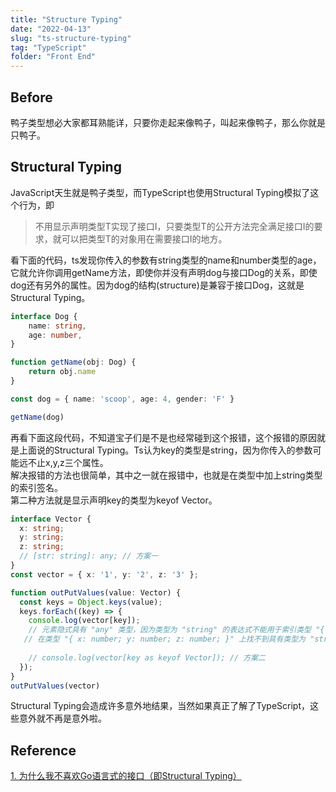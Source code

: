 ```yaml
---
title: "Structure Typing"
date: "2022-04-13"
slug: "ts-structure-typing"
tag: "TypeScript"
folder: "Front End"
---
```


## Before

鸭子类型想必大家都耳熟能详，只要你走起来像鸭子，叫起来像鸭子，那么你就是只鸭子。

## Structural Typing
JavaScript天生就是鸭子类型，而TypeScript也使用Structural Typing模拟了这个行为，即
> 不用显示声明类型T实现了接口I，只要类型T的公开方法完全满足接口I的要求，就可以把类型T的对象用在需要接口I的地方。

看下面的代码，ts发现你传入的参数有string类型的name和number类型的age，它就允许你调用getName方法，即使你并没有声明dog与接口Dog的关系，即使dog还有另外的属性。因为dog的结构(structure)是兼容于接口Dog，这就是Structural Typing。
``` ts
interface Dog {
    name: string,
    age: number,
}

function getName(obj: Dog) { 
    return obj.name
}

const dog = { name: 'scoop', age: 4, gender: 'F' }

getName(dog)
```
再看下面这段代码，不知道宝子们是不是也经常碰到这个报错，这个报错的原因就是上面说的Structural Typing。Ts认为key的类型是string，因为你传入的参数可能远不止x,y,z三个属性。  
解决报错的方法也很简单，其中之一就在报错中，也就是在类型中加上string类型的索引签名。  
第二种方法就是显示声明key的类型为keyof Vector。
``` ts
interface Vector {
  x: string;
  y: string;
  z: string;
  // [str: string]: any; // 方案一
}
const vector = { x: '1', y: '2', z: '3' };

function outPutValues(value: Vector) {
  const keys = Object.keys(value);
  keys.forEach((key) => {
    console.log(vector[key]);
    // 元素隐式具有 "any" 类型，因为类型为 "string" 的表达式不能用于索引类型 "{ x: number; y: number; z: number; }"。
   // 在类型 "{ x: number; y: number; z: number; }" 上找不到具有类型为 "string" 的参数的索引签名。
   
    // console.log(vector[key as keyof Vector]); // 方案二
  });
}
outPutValues(vector)
```
Structural Typing会造成许多意外地结果，当然如果真正了解了TypeScript，这些意外就不再是意外啦。


## Reference

[1. 为什么我不喜欢Go语言式的接口（即Structural Typing）](https://www.ituring.com.cn/article/37554)